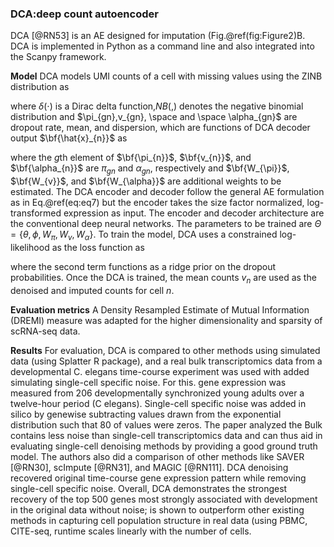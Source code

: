 
### DCA:deep count autoencoder {#dca}

DCA [@RN53]<!--[15]--> is an AE designed for imputation (Fig.\@ref(fig:Figure2)B. DCA is implemented in Python as a command line and also integrated into the Scanpy framework.

**Model** DCA models UMI counts of a cell with missing values using the ZINB distribution as

\begin{equation}
p(x_{gn} \vert \Theta)=\pi_{gn}\delta(0)+(1-\pi_{gn})NB(v_{gn},\alpha_{gn}),\space for\space g=1,…G; n=1,…N (\#eq:eq11)
\end{equation}

where $\delta(⋅$) is a Dirac delta function,$NB(,)$ denotes the negative binomial distribution and $\pi_{gn},v_{gn}, \space and \space \alpha_{gn}$ are dropout rate, mean, and dispersion, which are functions of DCA decoder output $\bf{\hat{x}_{n}}$ as

\begin{equation}
\bf{\pi_{n}}=sigmoid(\bf{W_{\pi}\hat{x}_{n}}); \bf{v_{n}}=exp(\bf{W_{v}\hat{x}_{n}}); \bf{\alpha_{n}}=exp(\bf{W}_{\alpha}\hat{x}_{n}) (\#eq:eq12)
\end{equation}

where the $g$th element of $\bf{\pi_{n}}$, $\bf{v_{n}}$, and  $\bf{\alpha_{n}}$ are $\pi_{gn}$ and $\alpha_{gn}$, respectively and  $\bf{W_{\pi}}$, $\bf{W_{v}}$, and $\bf{W_{\alpha}}$ are additional weights to be estimated. 
The DCA encoder and decoder follow the general AE formulation as in Eq.\@ref(eq:eq7) but the encoder takes the size factor normalized, log-transformed expression as input. 
The encoder and decoder architecture are the conventional deep neural networks. 
The parameters to be trained are $\Theta=\{\theta,\phi,W_{\pi},W_{v},W_{\alpha}\}$. 
To train the model, DCA uses a constrained log-likelihood as the loss function as

\begin{equation}
L(\Theta)=\sum_{n=1}^{N} \sum_{g=1}^{G} (-logp(x_{gn}\vert \Theta) + \lambda\pi^{2}_{gn} ) (\#eq:eq13)
\end{equation}
	
	
where the second term functions as a ridge prior on the dropout probabilities. 
Once the DCA is trained, the mean counts $v_{n}$ are used as the denoised and imputed counts for cell $n$. 

**Evaluation metrics** A Density Resampled Estimate of Mutual Information (DREMI) measure was adapted for the higher dimensionality and sparsity of scRNA-seq data. 

**Results** For evaluation, DCA is compared to other methods using simulated data (using Splatter R package), and a real bulk transcriptomics data from a developmental C. elegans time-course experiment was used with added simulating single-cell specific noise. For this. gene expression was measured from 206 developmentally synchronized young adults over a twelve-hour period (C elegans). Single-cell specific noise was added in silico by genewise subtracting values drawn from the exponential distribution such that 80$%$ of values were zeros.  The paper analyzed the Bulk contains less noise than single-cell transcriptomics data and can thus aid in evaluating single-cell denoising methods by providing a good ground truth model. The authors also did a comparison of other methods like SAVER [@RN30]<!--[32]-->, scImpute [@RN31]<!--[33]-->, and MAGIC [@RN111]<!--[55]-->. DCA denoising recovered original time-course gene expression pattern while removing single-cell specific noise. Overall, DCA demonstrates the strongest recovery of the top 500 genes most strongly associated with development in the original data without noise; is shown to outperform other existing methods in capturing cell population structure in real data (using PBMC, CITE-seq, runtime scales linearly with the number of cells. 



